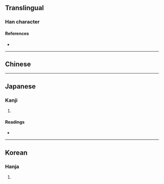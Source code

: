 {{also|巽}}
{{character info}}
==Translingual==

===Han character===
{{Han char|rn=49|rad=己|as=06|sn=9|four=|canj=RUMC|ids=⿳⿰巳巳一八}}

====References====
* {{Han ref|kx=0327.101|dkj=08759|hdz=20986.100|uh=5DFA|ud=24058}}

----

==Chinese==
{{zh-see|巽|v}}

----

==Japanese==

===Kanji===
{{ja-kanji|grade=|rs=己06}}

# {{rfdef|ja|sort=己06}}

====Readings====
* {{ja-readings|on=[[そん]] (son)|kun=[[たつみ]] (tatsumi), [[ゆずる]] (yuzuru)}}

----

==Korean==

===Hanja===
{{ko-hanja|hangeul=손|rv=son|mr=son}}

# {{rfdef|ko|sort=己06}}